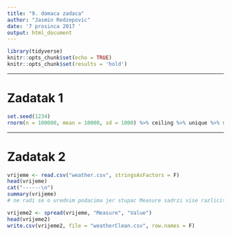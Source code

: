 ```yaml
---
title: "9. domaca zadaca"
author: "Jasmin Redzepovic"
date: '7 prosinca 2017 '
output: html_document
---
```


```r
library(tidyverse)
knitr::opts_chunk$set(echo = TRUE)
knitr::opts_chunk$set(results = 'hold')
```

***

# Zadatak 1

```r
set.seed(1234)
rnorm(n = 100000, mean = 10000, sd = 1000) %>% ceiling %>% unique %>% sort %>% sample(100) %>% matrix(ncol = 10, byrow = T) %>% rowSums %>% mean
```

***

# Zadatak 2

```r
vrijeme <- read.csv("weather.csv", stringsAsFactors = F)
head(vrijeme)
cat("------\n")
summary(vrijeme)
# ne radi se o urednim podacima jer stupac Measure sadrzi vise razlicitih varijabli, pa tako i stupac Value sadrzi # vrijednosti razlicitih mjernih jedinica

vrijeme2 <- spread(vrijeme, "Measure", "Value")
head(vrijeme2)
write.csv(vrijeme2, file = "weatherClean.csv", row.names = F)
```

